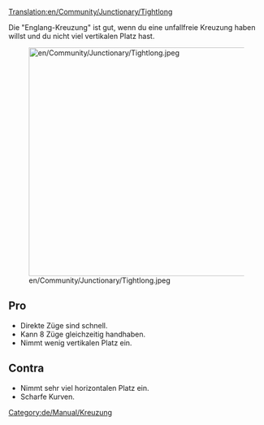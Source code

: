 [[Translation:en/Community/Junctionary/Tightlong]]

{{de/Community/Junctionary/Kreuzungsmenü}}
Die "Englang-Kreuzung" ist gut, wenn du eine unfallfreie Kreuzung haben willst und du nicht viel vertikalen Platz hast.

[[File:en/Community/Junctionary/Tightlong.jpeg|thumb|450px|none]]

==Pro==
* Direkte Züge sind schnell.
* Kann 8 Züge gleichzeitig handhaben.
* Nimmt wenig vertikalen Platz ein.

==Contra==
* Nimmt sehr viel horizontalen Platz ein.
* Scharfe Kurven.


[[Category:de/Manual/Kreuzung]]